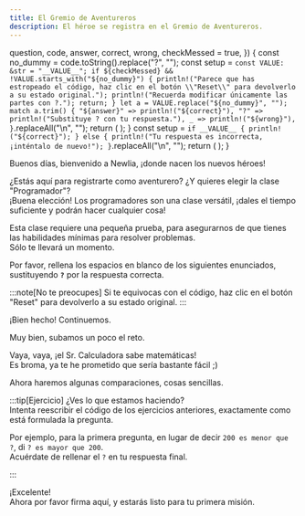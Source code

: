 ```yaml
---
title: El Gremio de Aventureros
description: El héroe se registra en el Gremio de Aventureros.
---
```



  question,
  code,
  answer,
  correct,
  wrong,
  checkMessed = true,
}) {
  const no_dummy = code.toString().replace("?", "");
  const setup = `
        const VALUE: &str = "__VALUE__";
        if ${checkMessed} && !VALUE.starts_with("${no_dummy}") {
            println!("Parece que has estropeado el código, haz clic en el botón \\"Reset\\" para devolverlo a su estado original.");
            println!("Recuerda modificar únicamente las partes con ?.");
            return;
        }
        let a = VALUE.replace("${no_dummy}", "");
        match a.trim() {
            "${answer}" => println!("${correct}"),
            "?" => println!("Substituye ? con tu respuesta."),
            _ => println!("${wrong}"),
        }
    `.replaceAll("\n", "");
  return (
    <QuestionCard question={question}>
      <CodeBlock client:only code={code} setup={setup} showLineNumbers={false} />
    </QuestionCard>
  );
}
  const setup = `
        if __VALUE__ {
            println!("${correct}");
        } else {
            println!("Tu respuesta es incorrecta, ¡inténtalo de nuevo!");
        }
    `.replaceAll("\n", "");
  return (
    <QuestionCard question={question}>
      <CodeBlock client:only code={code} setup={setup} showLineNumbers={false} />
    </QuestionCard>
  );
}

Buenos días, bienvenido a Newlia, ¡donde nacen los nuevos héroes!

¿Estás aquí para registrarte como aventurero? ¿Y quieres elegir la clase "Programador"?  
¡Buena elección! Los programadores son una clase versátil, ¡dales el tiempo suficiente y podrán hacer cualquier cosa!

Esta clase requiere una pequeña prueba, para asegurarnos de que tienes las habilidades mínimas para resolver problemas.  
Sólo te llevará un momento.

Por favor, rellena los espacios en blanco de los siguientes enunciados, sustituyendo **`?`** por la respuesta correcta.

:::note[No te preocupes]
Si te equivocas con el código, haz clic en el botón "Reset" para devolverlo a su estado original.
:::

<SimpleQuestion
  question="¿Cuánto es cinco más cinco?"
  code="5 + 5 == ?"
  answer="10"
  correct="5 + 5 == 10, ¡buen trabajo!"
  wrong="5 + 5 != {a}, ¡sigue intentado!"
/>

¡Bien hecho! Continuemos.

<SimpleQuestion
  question="¿Cuánto es menos uno menos uno?"
  code="-1 - 1 == ?"
  answer="-2"
  correct="¡Eso es, -2! Veo que no te dejas engañar fácilmente."
  wrong="-1 - 1 != {a}, ¡sigue intentado!"
/>

Muy bien, subamos un poco el reto.

<SimpleQuestion
  question="¿Cuál es el número que multiplicado por dos es igual a dieciséis dividido por cuatro?"
  code="16 / 4 == 2 * ?"
  answer="2"
  correct="Perfecto. Ahora ya sabes cómo hacer que el ordenador haga cálculos básicos por ti, ¡bien hecho!"
  wrong="16 / 4 != 2 * {a}, ¡sigue intentado!"
/>

Vaya, vaya, ¡el Sr. Calculadora sabe matemáticas!  
Es broma, ya te he prometido que sería bastante fácil ;)

Ahora haremos algunas comparaciones, cosas sencillas.

<FreeQuestion
  question="Escribe cualquier número superior a 200."
  code="200 < ?"
  correct="¡Correcto!"
/>

<FreeQuestion
  question="De acuerdo... Ahora uno inferior a 200."
  code="200 > ?"
  correct="¡Perfecto!"
/>

<FreeQuestion
  question="Ahora uno que sea menor o igual a 0."
  code="0 >= ?"
  correct="¡Buena respuesta!"
/>

<FreeQuestion
  question="Y finalmente uno que sea mayor o igual a 0."
  code="0 <= ?"
  correct="¡Fantástico!"
/>

:::tip[Ejercicio]
¿Ves lo que estamos haciendo?  
Intenta reescribir el código de los ejercicios anteriores, exactamente como está formulada la pregunta.

Por ejemplo, para la primera pregunta, en lugar de decir `200 es menor que ?`, di `? es mayor que 200`.  
Acuérdate de rellenar el `?` en tu respuesta final.

<FreeQuestion
  question="Escribe cualquier número superior a 200."
  correct="¡Correcto!"
/>

<FreeQuestion
  question="De acuerdo... Ahora uno inferior a 200."
  correct="¡Perfecto!"
/>

<FreeQuestion
  question="Ahora uno que sea menor o igual a 0."
  correct="¡Buena respuesta!"
/>

<FreeQuestion
  question="Y finalmente uno que sea mayor o igual a 0."
  correct="¡Fantástico!"
/>
:::

¡Excelente!  
Ahora por favor firma aquí, y estarás listo para tu primera misión.

<QuestionCard>
  <CodeBlock
    client:only
    code={'let name = "?";'}
    setup={
      '__VALUE__; if name == "?" { println!("pista: ¡simplemente sustituye ? con tu nombre!") } else { println!("{name}, ¡bienvenido al Gremio de Aventureros!") }'
    }
  />
</QuestionCard>

